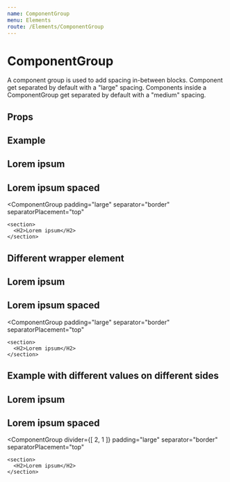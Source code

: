 ```yaml
---
name: ComponentGroup
menu: Elements
route: /Elements/ComponentGroup
---
```



# ComponentGroup

A component group is used to add spacing in-between blocks. Component get
separated by default with a "large" spacing. Components inside a ComponentGroup
get separated by default with a "medium" spacing.

## Props
<PropsTable of={ComponentGroup} />

## Example
<Playground wrapper={Wrapper}>
  <ComponentGroup padding="large">
    <section>
      <H2>Lorem ipsum</H2>
    </section>
    <section>
      <H2>Lorem ipsum spaced</H2>
    </section>
  </ComponentGroup>

  <ComponentGroup
    padding="large"
    separator="border"
    separatorPlacement="top"
  >
    <section>
      <H2>Lorem ipsum</H2>
    </section>
  </ComponentGroup>
</Playground>

## Different wrapper element
<Playground wrapper={Wrapper}>
  <ComponentGroup padding="large" wrapper="section">
    <section>
      <H2>Lorem ipsum</H2>
    </section>
    <section>
      <H2>Lorem ipsum spaced</H2>
    </section>
  </ComponentGroup>

  <ComponentGroup
    padding="large"
    separator="border"
    separatorPlacement="top"
  >
    <section>
      <H2>Lorem ipsum</H2>
    </section>
  </ComponentGroup>
</Playground>

## Example with different values on different sides
<Playground wrapper={Wrapper}>
  <ComponentGroup padding="large">
    <section>
      <H2>Lorem ipsum</H2>
    </section>
    <section>
      <H2>Lorem ipsum spaced</H2>
    </section>
  </ComponentGroup>

  <ComponentGroup
    divider={[ 2, 1 ]}
    padding="large"
    separator="border"
    separatorPlacement="top"
  >
    <section>
      <H2>Lorem ipsum</H2>
    </section>
  </ComponentGroup>
</Playground>
